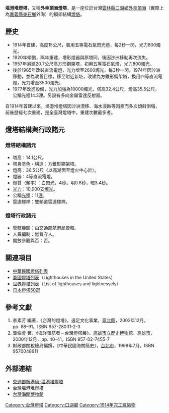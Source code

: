 {{coor icon|23|27|25.01|N|120|1|44.64|E|10000}}

{{Infobox_lighthouse
|name           = 塭港堆燈塔
|image_name     = Wengangdui Lighthouse on the sea.jpg
|image_width    = 
|caption        = 鋼架結構的塭港堆燈塔立於海上。
|location       = {{ROC-TW}}[[雲林縣|雲林縣]][[口湖鄉|口湖鄉]][[外傘頂洲|外傘頂洲]]
|pushpin_map    = Taiwan
|pushpin_map_caption = 塭港堆燈塔的位置
|latd=23 |latm=27 |lats=25.01 |latNS=N
|longd=120 |longm=1 |longs=44.64 |longEW=E
|designation    =
|yearbuilt      = 
|yearlit        = 1914年
|automated      =
|yeardeactivated =
|foundation     = 
|construction   = 方錐形鋼架塔
|shape          =
|marking        =
|height         = 32.4公尺
|focalheight    = 35.5公尺
|elevation      = 
|lens           = 
|currentlens    = 4等直流電燈
|lightsource    =
|intensity      = 10,000支燭光
|range          = 14.3浬
|characteristic = 每3秒1閃
|fogsignal      =
|racon          =
|admiralty      =
|canada         =
|NGA            =
|ARLHS          =
|USCG           =
|country        = 
|managingagent  = [[中華民國|中華民國]][[交通部航港局|交通部航港局]]
|heritage       =
}}
'''塭港堆燈塔'''，又稱'''外傘頂洲燈塔'''，是一座位於台灣[[雲林縣|雲林縣]][[口湖鄉|口湖鄉]][[外傘頂洲|外傘頂洲]]（實際上為[[嘉義縣|嘉義縣]][[東石鄉_(台灣)|東石鄉]]外海）的鋼架結構[[灯塔|燈塔]]。

==歷史==
*1914年首建，高度15公尺，裝用五等電石氣閃光燈，每2秒一閃，光力800燭光。
*1920年傾倒，隔年重建，塔形燈器與原塔同，後因沙洲移動再次流失。
*1957年另建20.7公尺高方形鋼架塔，初用五等電石氣燈，光力800燭光。
*後於1965年改裝直流電燈，光力增至2600燭光，每3秒一閃。1974年因沙洲移動，並為改善目標，移至附近新址，改建為方錐形鋼架塔，換用四等直流電燈，光力增至3500燭光。
*1977年改進設備，光力加強為10000燭光，塔高32.4公尺，燈高35.5公尺，公稱光程14.3浬。另設有多向金屬雷達反射器。

自1914年首建以來，塭港堆燈塔因沙洲漂移、海水浸蝕等因素而多次傾斜倒塌，前後歷經七次重建，是全臺灣燈塔中，重建次數最多者。

==燈塔結構與行政諸元==
===燈塔結構諸元===
*塔高：14.1公尺。
*塔身塗色・構造：方錐形鋼架塔。
*燈高：36.5公尺〈以高潮面至燈火中心計〉。
*燈器：4等直流電燈。
*燈質（頻率）：白閃光，4秒。明0.6秒，暗3.4秒。
*[[發光強度|光力]]：10,000支[[燭光|燭光]]。
*公稱[[光程|光程]]：11[[浬|浬]]。
*雷達標桿：雙頻道雷達標桿。

===燈塔行政諸元===
*管轄機關：由[[交通部航港局|交通部航港局]]管轄。
*人員編制：無看守人。
*開放參觀與否：否。

==關連項目==
*[[中華民國燈塔列表|中華民國燈塔列表]]
*[[美國燈塔列表|美國燈塔列表]]（Lighthouses in the United States）
*[[世界燈塔列表|世界燈塔列表]]（List of lighthouses and lightvessels）
*[[日本燈塔50選|日本燈塔50選]]

==參考文獻==
<div class="references-small">
#李素芳 編著，《台灣的燈塔》，遠足文化事業，[[新北市|臺北縣]]，2002年12月，pp. 88–91。ISBN 957-28031-2-3
#葉倫會 著，《海洋領航者－台灣燈塔展》，[[高雄市立歷史博物館|高雄市立歷史博物館]]，[[高雄市|高雄市]]，2000年12月，pp. 40–41。ISBN 957-02-7455-7
#財政部關稅總局編撰，《中華民國海關簡史》，[[台北市|台北市]]，1998年7月。ISBN 9570048611
<references/>
</div>

== 外部連結 ==
*[https://lighthouse.motcmpb.gov.tw/lighthouse_3_26.html 交通部航港局-塭港堆燈塔] {{Wayback|url=https://lighthouse.motcmpb.gov.tw/lighthouse_3_26.html |date=20201202185600 }}
*[http://wshnt.kuas.edu.tw/sundayasp2/g4/new_page_9.htm 台灣塭港堆燈塔] {{Wayback|url=http://wshnt.kuas.edu.tw/sundayasp2/g4/new_page_9.htm |date=20080504155559 }}
*[https://web.archive.org/web/20090602040949/http://museum.customs.gov.tw/english/index.htm 台灣海關博物館]

{{中華民國燈塔}}

[[Category:台灣燈塔|Category:台灣燈塔]]
[[Category:口湖鄉|Category:口湖鄉]]
[[Category:1914年完工建築物|Category:1914年完工建築物]]